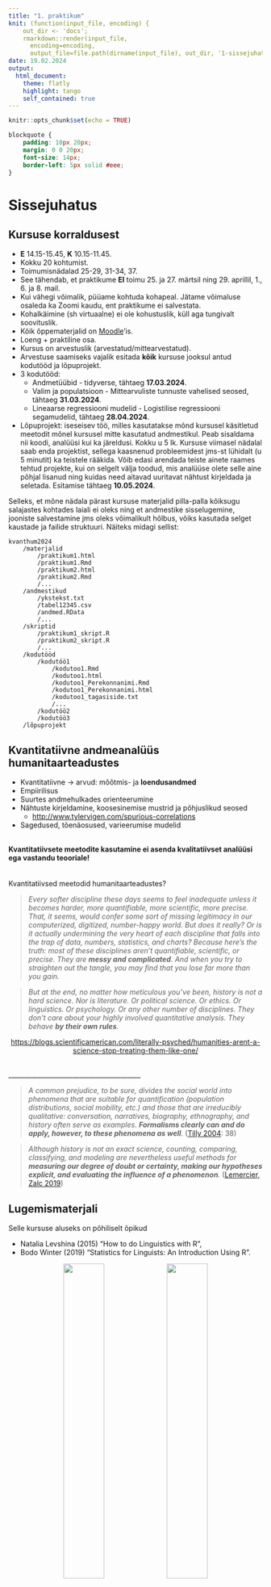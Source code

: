 ```yaml
---
title: "1. praktikum" 
knit: (function(input_file, encoding) {
    out_dir <- 'docs';
    rmarkdown::render(input_file,
      encoding=encoding,
      output_file=file.path(dirname(input_file), out_dir, '1-sissejuhatus.html'))})
date: 19.02.2024 
output: 
  html_document:
    theme: flatly
    highlight: tango
    self_contained: true
---
```


```r
knitr::opts_chunk$set(echo = TRUE)
```

```css
blockquote {
    padding: 10px 20px;
    margin: 0 0 20px;
    font-size: 14px;
    border-left: 5px solid #eee;
}
```

# Sissejuhatus {.tabset .tabset-pills}

## Kursuse korraldusest

-   **E** 14.15-15.45, **K** 10.15-11.45.  
-   Kokku 20 kohtumist.  
-   Toimumisnädalad 25-29, 31-34, 37.  
-   See tähendab, et praktikume **EI** toimu 25. ja 27. märtsil ning 29. aprillil, 1., 6. ja 8. mail.  
-   Kui vähegi võimalik, püüame kohtuda kohapeal. Jätame võimaluse osaleda ka Zoomi kaudu, ent praktikume ei salvestata.  
-   Kohalkäimine (sh virtuaalne) ei ole kohustuslik, küll aga tungivalt soovituslik. 
-   Kõik õppematerjalid on [Moodle](https://moodle.ut.ee/course/view.php?id=3774)'is.    
-   Loeng + praktiline osa.  
-   Kursus on arvestuslik (arvestatud/mittearvestatud).  
-   Arvestuse saamiseks vajalik esitada **kõik** kursuse jooksul antud kodutööd ja lõpuprojekt.  
-   3 kodutööd:  
    -   Andmetüübid - tidyverse, tähtaeg **17.03.2024**.
    -   Valim ja populatsioon - Mittearvuliste tunnuste vahelised seosed, tähtaeg **31.03.2024**.
    -   Lineaarse regressiooni mudelid - Logistilise regressiooni segamudelid, tähtaeg **28.04.2024**.
-   Lõpuprojekt: iseseisev töö, milles kasutatakse mõnd kursusel käsitletud meetodit mõnel kursusel mitte kasutatud andmestikul. Peab sisaldama nii koodi, analüüsi kui ka järeldusi. Kokku u 5 lk. Kursuse viimasel nädalal saab enda projektist, sellega kaasnenud probleemidest jms-st lühidalt (u 5 minutit) ka teistele rääkida. Võib edasi arendada teiste ainete raames tehtud projekte, kui on selgelt välja toodud, mis analüüse olete selle aine põhjal lisanud ning kuidas need aitavad uuritavat nähtust kirjeldada ja seletada. Esitamise tähtaeg **10.05.2024**.  


Selleks, et mõne nädala pärast kursuse materjalid pilla-palla kõiksugu salajastes kohtades laiali ei oleks ning et andmestike sisselugemine, jooniste salvestamine jms oleks võimalikult hõlbus, võiks kasutada selget kaustade ja failide struktuuri. Näiteks midagi sellist:  

```
kvanthum2024  
    /materjalid  
        /praktikum1.html  
        /praktikum1.Rmd  
        /praktikum2.html 
        /praktikum2.Rmd  
        /...  
    /andmestikud  
        /ykstekst.txt  
        /tabel12345.csv  
        /andmed.RData  
        /...  
    /skriptid  
        /praktikum1_skript.R  
        /praktikum2_skript.R  
        /...  
    /kodutööd  
        /kodutöö1  
            /kodutoo1.Rmd   
            /kodutoo1.html  
            /kodutoo1_Perekonnanimi.Rmd  
            /kodutoo1_Perekonnanimi.html  
            /kodutoo1_tagasiside.txt  
            /...  
        /kodutöö2  
        /kodutöö3  
    /lõpuprojekt  
```

## Kvantitatiivne andmeanalüüs humanitaarteadustes

- Kvantitatiivne -> arvud: mõõtmis- ja **loendusandmed**    
- Empiirilisus   
- Suurtes andmehulkades orienteerumine   
- Nähtuste kirjeldamine, koosesinemise mustrid ja põhjuslikud seosed  
    - <http://www.tylervigen.com/spurious-correlations>  
- Sagedused, tõenäosused, varieerumise mudelid    


<br>
**Kvantitatiivsete meetodite kasutamine ei asenda kvalitatiivset analüüsi ega vastandu teooriale!** 
<br>
<br>
<br>
Kvantitatiivsed meetodid humanitaarteadustes?

> *Every softer discipline these days seems to feel inadequate unless it becomes harder, more quantifiable, more scientific, more precise. That, it seems, would confer some sort of missing legitimacy in our computerized, digitized, number-happy world. But does it really? Or is it actually undermining the very heart of each discipline that falls into the trap of data, numbers, statistics, and charts? Because here’s the truth: most of these disciplines aren’t quantifiable, scientific, or precise. They are __messy and complicated__. And when you try to straighten out the tangle, you may find that you lose far more than you gain.*

> *But at the end, no matter how meticulous you’ve been, history is not a hard science. Nor is literature. Or political science. Or ethics. Or linguistics. Or psychology. Or any other number of disciplines. They don’t care about your highly involved quantitative analysis. They behave __by their own rules__.*  

<p style="text-align: center;"><a href="https://blogs.scientificamerican.com/literally-psyched/humanities-arent-a-science-stop-treating-them-like-one/">https://blogs.scientificamerican.com/literally-psyched/humanities-arent-a-science-stop-treating-them-like-one/</a></p>

<br>
_________________________________________

> *A common prejudice, to be sure, divides the social world into phenomena that are suitable for quantification (population distributions, social mobility, etc.) and those that are irreducibly qualitative: conversation, narratives, biography, ethnography, and history often serve as examples. __Formalisms clearly can and do apply, however, to these phenomena as well__.* ([Tilly 2004](https://dokumen.pub/explaining-social-processes-9781594515002-2007044656-9781594515019.html): 38)

> *Although history is not an exact science, counting, comparing, classifying, and modeling are nevertheless useful methods for __measuring our degree of doubt or certainty, making our hypotheses explicit, and evaluating the influence of a phenomenon__.* ([Lemercier, Zalc 2019](https://www.jstor.org/stable/j.ctvbqs963))




## Lugemismaterjali

Selle kursuse aluseks on põhiliselt õpikud 

- Natalia Levshina (2015) "How to do Linguistics with R",  
- Bodo Winter (2019) "Statistics for Linguists: An Introduction Using R".  

<center>![](imgs/levshina.jpg){width=40%} ![](imgs/winter.jpg){width=40%}</center>

<br>

Õpikuid ja ülevaateid humanitaar- ja sotsiaalteaduste meetodite kohta aga ilmub üha enam. Springeri kirjastusel näiteks on terve sari [***Quantitative Methods in the Humanities and Social Sciences***](https://www.springer.com/series/11748?detailsPage=titles), mille alt on hetkeseisuga ilmunud juba tervelt 21 raamatut.  

<center>![](imgs/springerseries.jpg){width=30%}</center>

Ajaloolasi võib huvitada ka näiteks Claire Lemercier & Claire Zalc (2019) [***Quantitative Methods in the Humanities: An Introduction***](https://www.upress.virginia.edu/title/5168) ja Charles H. Feinstein & Mark Thomas (2002) [***Making History Count: A Primer in Quantitative Methods for Historians***](https://www.cambridge.org/core/books/making-history-count/8A9D227F8ADF3BD048382D911A2C4A33).  

<center>![](imgs/quanthuman.jpg){width=30%}
![](imgs/feinstein_thomas.jpg){width=30%}</center>  


<!-- Tegeleme rakendusliku statistikaga, kirjeldava ja järeldavaga. Ei tegele stilomeetria, dimensioonide vähendamise tehnikatega -->


## Sellel kursusel  

<center>![](imgs/statskeem.png){width=100%}</center>


## Miks R?

<center>![](imgs/excel_r.jpg){width=50%}</center>
<!-- kuupäevad, filtritega piiratud tegevused, paremad graafikud, suured andmestikud ja nende muutmine -->

<br>
<br>

- Vabavaraline ja avatud lähtekoodiga    
- Koodid taaskasutatavad ja jagatavad  
- Muudab analüüsi läbipaistvaks ja korratavaks      
- Võrdlemisi lihtne süntaks   
- Spetsialiseerunud pigem andmeanalüüsile  
- Palju erinevaid pakette ja abimaterjale  
- Võimaldab kasutada väga paljusid andmeformaate  
- Andmeid saab koguda, puhastada, analüüsida ja visualiseerida ühes keskkonnas (RStudio abil ka ühes programmiaknas)   
- RStudio kaudu palju lisavõimalusi (slaidid, dokumendid, interaktiivsed rakendused, veebilehed)   
- Integreeritav teiste keskkondade ja programmeerimiskeeltega (nt Python)  

R-iga seotud uudistega, pakettide ning funktsioonidega kursis olemiseks tasub silma peal hoida leheküljel [R-Bloggers](https://www.r-bloggers.com/).

<!-- visualiseerimine parem kui Excelis, pikalt oli parem ka Pythonist-->  
<!-- Excelil andmestiku suurusele limiit, suurte andmetega töötamisel muutub väga aeglaseks -->
<!-- Excelis piiratud andmete puhastamise ja ümberstruktureerimise võimalused -->

## RStudio

RStudio on R-i integreeritud arenduskeskkond (IDE), mis võimaldab mugavamalt R-iga töötada. R-i võib kasutada ka ilma RStudiota, aga RStudiot ei saa kasutada ilma R-ita.  
RStudiost on praeguseks olemas nii lokaalne, töölauaversioon, millega meie töötame, kui ka pilvepõhine, brauseris kasutatav versioon [Posit Cloud](https://posit.cloud/), mis sobib hästi lühemateks kursusteks ja kollaboratiivseks tööks.   

<!-- paketid, graafika, töölaua ülevaade jne-->
<!-- kohandatav kasutajaliides, sisse-ehitatud lisapaketid, koodi lõpetamine -->
<!-- praeguseks võimaldab juba kasutada ka teisi programmeerimiskeeli, nt Python -->

Kasutame sel kursusel [R-i](https://www.r-project.org/) ja [RStudio](https://posit.co/download/rstudio-desktop/) viimaseid versioone (vastavalt R 4.3.2 ja RStudio 2023.12.1). 


### Nippe ja trikke

- Akende paigutus: `Tools -> Global Options -> Pane Layout`    
- Stiili valimine: `Tools -> Global Options -> Appearance`  
- Teksti murdmine: `Tools -> Global Options -> Code -> Editing -> Soft-wrap R source files`  
- Kodeeringu määramine: `Tools -> Global Options -> Code -> Saving -> Default text encoding: UTF-8`  
- Töökataloogi otsimine: `getwd()`  
- Töökataloogi määramine: `setwd()` või `Session -> Set Working Directory -> Choose Directory`    
- Vaikimisi töökataloogi määramine: `Tools -> Global Options -> General -> Default working directory`
- Töölaua puhtana hoidmine: `Tools -> Global Options -> General -> Workspace` (eemalda linnuke)
- Pakettide installimine: `install.packages("paketinimi")`  
- Pakettide laadimine: `library(paketinimi)`  
- Pakettide uuendamine: `update.packages()`  
- Leia konsoolis viimati kasutatud käsud: `Ctrl+Up/Down` (Windows), `Cmd+Up/Down` (Mac)  
- Kontrolli R-i versiooni, lokaati, laaditud pakette: `sessionInfo()`  
- Küsi abi funktsiooni kasutamiseks: `?funktsiooninimi`  
- Puhasta konsool: `Ctrl+l` (Windows + Mac)  
- Liigu skriptiaknasse: `Ctrl+1` (Windows + Mac)  
- Liigu konsooli: `Ctrl+2` (Windows + Mac)  
- Liiguta skriptis rida üles/alla: `Alt+Up/Down` (Windows), `Option+Up/Down` (Mac)    
- Korda skriptis tervet rida/valikut: `Alt+Shift+Up/Down` (Windows), `Option+Cmd+Up/Down` (Mac)    
- Jooksuta skriptis koodirida: `Ctrl+Enter` (Windows), `Cmd+Return` (Mac)  
- Klaviatuuriklahv `Tab`  
- Korrasta skriptis koodi taanded: `Ctrl+i` (Windows), `Cmd+i` (Mac)  

OLULINE! Leia, kuidas klaviatuuril sisestada järgmisi sümboleid:

`<-`  
`~`  
`$`  
`^`  
`|`  
`[`  
`]`  
`{`  
`}`  


## Abi  

Pakettide ja nende funktsioonide kohta leiab enamasti abi R-i enda abifailidest ja dokumentatsioonist.  

`help(paste)`  
`help(ggplot, package = "ggplot2")`  
`help(package = "ggplot2")`  
  
või  
  
`?paste`   
`?ggplot2::ggplot`  

Kui sa ei tea täpselt, mis funktsiooni otsida, siis võid kasutada kaht küsimärki, et otsida enda installitud pakettidest mingit järjendit.   
`??pas`
  
  
Paketid sisaldavad enamasti ka näiteid konkreetsetest funktsioonidest.  
`example(paste)`
  
  
Samuti võib otsida pakette tutvustavaid näiteid koos seletava tekstiga.  
`browseVignettes(package = "ggplot2")`


Kõiksugu praktikas ettetulevate probleemide korral aitab kõige paremini mõistagi guugeldamine, mis viib sageli lehele [Stackoverflow](https://stackoverflow.com/questions/tagged/r).  


### ChatGPT ja suured keelemudelid

Abi võib küsida põhimõtteliselt ka suurtelt keelemudelitelt (*Large Language Models* ehk LLM), nagu ChatGPT, Copilot, Claude, Llama jm. Muu hulgas on võimalik suuri keelemudeleid kasutada RStudios, näiteks paketiga [`gptstudio`](https://michelnivard.github.io/gptstudio/) (ja seda täiendava paketiga [`gpttools`](https://jameshwade.github.io/gpttools/)), [`RTutor`](https://github.com/gexijin/RTutor) või [`chattr`](https://mlverse.github.io/chattr/).    

Suuri keelemudeleid saab RStudios kasutada APIde kaudu ning selleks on vaja esmalt luua vastavat keelemudelit pakkuvas keskkonnas uus API võti (*API key*) ning seadistada see RStudios. Keelemudelite kasutamine APIde võib olla tasuline.  

<center>![](imgs/chatgpt.png){width=100%}</center>




## Ülesanne 1

- Määrame RStudios enda kodukataloogiks kursuse kausta (nt `kvanthum2024`). Seda võib teha kas konsoolis käsuga `setwd()`, ülamenüüs `Session` -> `Set Working Directory` -> `Choose Directory...` või paneelil `File, Plots, Packages, Help...`.   
- Teeme uue skripti (`File` -> `New File` -> `R Script`), kuhu sisestame alloleva koodijupi. Loodud funktsioon võtab kasutajalt sisendi ning teeb kõikide sisestatud sõnade esitähed suureks.  

```r
suured <- function(){
    sisend <- readline(prompt = "Sisesta sõnad: ")
    sonad <- unlist(strsplit(sisend, split = " "))
    paste(toupper(substring(sonad, 1, 1)),
          tolower(substring(sonad, 2)), 
          sep = "", collapse = " ")
}
```

- Salvestame skripti enda kodukausta skriptide kausta (nt `kvanthum2024/skriptid`) nimega *praktikum1_skript.R*. Paneme skriptifaili kinni.    
- Trükime RStudio konsooli `source("skriptid/praktikum1_skript.R")` ning seejärel `suured()`. Vaatame, kas funktsioon annab sisestatud sõnade esisuurtähelised vasted.  

Uurime ka abimaterjalidest, mida teevad funktsioonis kasutatud käsud `readline`, `unlist`, `strsplit`, `toupper`, `substring` ja `tolower`. Kirjutame nende kasutuse kohta lühikese kommentaari iga vastava skriptirea ette.  


## Ülesanne 2

Teeme joonise R-i pakettide arvust läbi aastate.

```r
# Installime vajalikud paketid
install.packages("rvest")
install.packages("tidyverse")

# Laadime vajalikud paketid  
library(rvest)
library(tidyverse)

# Laadime alla andmestiku
url <- "https://cran.r-project.org/web/packages/available_packages_by_date.html"
paketileht <- read_html(url)
paketitabel <- html_table(paketileht)[[1]]

# Teeme joonise
paketitabel %>%
  mutate(aasta = format.Date(Date, "%Y")) %>% # teeme kuupäevast aasta
  count(aasta) %>% # loeme kokku igal aastal lisandunud paketid
  mutate(n = cumsum(n)) %>% # liidame igale aastale eelmiste aastate arvud
  ggplot(aes(x = aasta, y = n)) + # teeme ggploti joonise
  geom_col() + # tulpdiagrammina
  geom_text(aes(label = n), vjust = -0.2) # lisame ka arvud tekstina
```


## Ülesanne 3

Võtame ühe Exceli faili (Ott Velsberg 2022, <https://avaandmed.eesti.ee/datasets/arvamuskusitlus-tehisintellekti-laiema-kasutuse-kohta-(12.202104.2022)>), salvestame selle kursuse andmestike kausta (nt `kvanthum2024/andmestikud`), impordime selle RStudiosse ning loome kiire ülevaate andmestiku tunnustest ja nende jaotumisest.

```r
# Installime vajalikud paketid
# Siin teeme esmalt loendi vajaminevatest pakettidest
# ning seejärel installime paketid ainult juhul, kui need ei ole veel juba installitud pakettide nimekirjas
paketid2 <- c("readxl", "gtsummary", "esquisse")
sapply(paketid2, function(pakett) if(!pakett %in% installed.packages()) install.packages(pakett))

# Laadime vajalikud paketid
library(readxl)
library(gtsummary)
library(esquisse)

# Loeme sisse Exceli andmestiku
andmestik <- readxl::read_excel("andmestikud/Andmestik.xlsx")

# Vaatame tunnuste ülevaadet
tbl_summary(andmestik)

# Vaatame tunnuste ülevaadet vastavalt soole
tbl_summary(andmestik, by = Sugu)

# Teeme mõne joonise
esquisser()
```



## Küsimustik

Täida ära küsimustik, mis asub lehel <https://survey.ut.ee/index.php/347927?lang=et> (aega u 5 minutit).


## R-i test

Tee Moodle'is R-i baasoskusi puudutav test. Ära muretse, kui vastata ei oska, test ei ole hindeline ega mõjuta kuidagi lõpparvestuse saamist.


## Järgmisel korral

Andmetüübid ja objektitüübid.